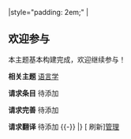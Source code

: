 {{Help intro frame top}}
<!-- TABS -->
{{Portal:文字/tabs|This=5}}
|style="padding: 2em;" |
<!-- CONTENT -->
== 欢迎参与 ==
本主题基本构建完成，欢迎继续参与！

'''相关主题''' [[Portal:语言学|语言学]] 

'''请求条目''' 待添加

'''请求完善''' 待添加

'''请求翻译''' 待添加
{{-}}
|}
[{{fullurl:Portal:文字/欢迎参与|action=purge}} 刷新][[Portal:文字/管理|管理]]